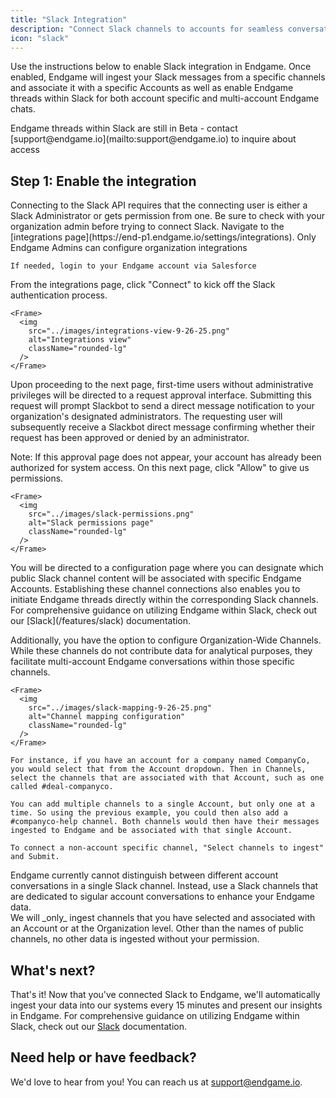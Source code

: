 ```yaml
---
title: "Slack Integration"
description: "Connect Slack channels to accounts for seamless conversation tracking"
icon: "slack"
---
```


Use the instructions below to enable Slack integration in Endgame. Once enabled, Endgame will ingest your Slack messages from a specific channels and associate it with a specific Accounts as well as enable Endgame threads within Slack for both account specific and multi-account Endgame chats. 

<Note>
  Endgame threads within Slack are still in Beta - contact [support@endgame.io](mailto:support@endgame.io) to inquire about access
</Note>

## Step 1: Enable the integration

<Warning>
  Connecting to the Slack API requires that the connecting user is either a Slack Administrator or gets permission from one. Be sure to check with your organization admin before trying to connect Slack.
</Warning>

<Steps>
  <Step title="Navigate to Configuration">
    Navigate to the [integrations page](https://end-p1.endgame.io/settings/integrations). Only Endgame Admins can configure organization integrations 

    If needed, login to your Endgame account via Salesforce
  </Step>
  <Step title="Start Setup">
    From the integrations page, click "Connect" to kick off the Slack authentication process.

    <Frame>
      <img
        src="../images/integrations-view-9-26-25.png"
        alt="Integrations view"
        className="rounded-lg"
      />
    </Frame>
    
  </Step>
  <Step title="Request Approval (if needed)">
Upon proceeding to the next page, first-time users without administrative privileges will be directed to a request approval interface. Submitting this request will prompt Slackbot to send a direct message notification to your organization's designated administrators. The requesting user will subsequently receive a Slackbot direct message confirming whether their request has been approved or denied by an administrator.

Note: If this approval page does not appear, your account has already been authorized for system access.
  </Step>
  <Step title="Grant Permissions">
    On this next page, click "Allow" to give us permissions.

    <Frame>
      <img
        src="../images/slack-permissions.png"
        alt="Slack permissions page"
        className="rounded-lg"
      />
    </Frame>
  </Step>
  <Step title="Configure Channel Mapping">
You will be directed to a configuration page where you can designate which public Slack channel content will be associated with specific Endgame Accounts. Establishing these channel connections also enables you to initiate Endgame threads directly within the corresponding Slack channels. For comprehensive guidance on utilizing Endgame within Slack, check out our [Slack](/features/slack) documentation.

Additionally, you have the option to configure Organization-Wide Channels. While these channels do not contribute data for analytical purposes, they facilitate multi-account Endgame conversations within those specific channels.

    <Frame>
      <img
        src="../images/slack-mapping-9-26-25.png"
        alt="Channel mapping configuration"
        className="rounded-lg"
      />
    </Frame>
    
    For instance, if you have an account for a company named CompanyCo, you would select that from the Account dropdown. Then in Channels, select the channels that are associated with that Account, such as one called #deal-companyco.
    
    You can add multiple channels to a single Account, but only one at a time. So using the previous example, you could then also add a #companyco-help channel. Both channels would then have their messages ingested to Endgame and be associated with that single Account.

    To connect a non-account specific channel, "Select channels to ingest" and Submit. 
    
  </Step>
</Steps>

<Note>
 Endgame currently cannot distinguish between different account conversations in a single Slack channel. Instead, use a Slack channels that are dedicated to sigular account conversations to enhance your Endgame data. 
<br/>
We will _only_ ingest channels that you have selected and associated with an Account or at the Organization level. Other than the names of public channels, no other data is ingested without your permission.
</Note>

## What's next?

That's it\! Now that you've connected Slack to Endgame, we'll automatically ingest your data into our systems every 15 minutes and present our insights in Endgame. For comprehensive guidance on utilizing Endgame within Slack, check out our [Slack](/features/slack) documentation.

## Need help or have feedback?

We'd love to hear from you\! You can reach us at [support@endgame.io](mailto:support@endgame.io).